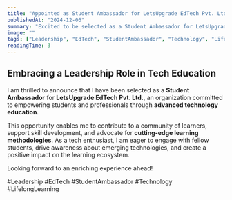 ```yaml
---
title: "Appointed as Student Ambassador for LetsUpgrade EdTech Pvt. Ltd."
publishedAt: "2024-12-06"
summary: "Excited to be selected as a Student Ambassador for LetsUpgrade EdTech, empowering students through advanced tech education."
image: ""
tags: ["Leadership", "EdTech", "StudentAmbassador", "Technology", "LifelongLearning"]
readingTime: 3
---
```


## Embracing a Leadership Role in Tech Education

I am thrilled to announce that I have been selected as a **Student Ambassador** for **LetsUpgrade EdTech Pvt. Ltd.**, an organization committed to empowering students and professionals through **advanced technology education**.

This opportunity enables me to contribute to a community of learners, support skill development, and advocate for **cutting-edge learning methodologies**. As a tech enthusiast, I am eager to engage with fellow students, drive awareness about emerging technologies, and create a positive impact on the learning ecosystem.

Looking forward to an enriching experience ahead!

#Leadership #EdTech #StudentAmbassador #Technology #LifelongLearning